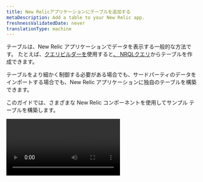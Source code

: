 ```yaml
---
title: New Relicアプリケーションにテーブルを追加する
metaDescription: Add a table to your New Relic app.
freshnessValidatedDate: never
translationType: machine
---
```


テーブルは、New Relic アプリケーションでデータを表示する一般的な方法です。 たとえば、[クエリビルダーを](/docs/chart-builder/use-chart-builder/get-started/introduction-chart-builder)使用すると[、 NRQLクエリ](/docs/query-data/nrql-new-relic-query-language/getting-started/introduction-nrql)からテーブルを作成できます。

テーブルをより細かく制御する必要がある場合でも、サードパーティのデータをインポートする場合でも、New Relic アプリケーションに独自のテーブルを構築できます。

このガイドでは、さまざまな New Relic コンポーネントを使用してサンプル テーブルを構築します。

<Video id="28nnlbhrvg" type="wistia" />

## あなたが始める前に [#begin]

New Relic One CLI をまだインストールしていない場合は、 [New Relic のクイックスタート](https://one.newrelic.com/launcher/developer-center.launcher)を実行してください。 このプロセスにより、API キーも取得されます。

さらに、このガイドの手順を完了するには、GitHub アカウントと、マシンにインストールされている Node.js が必要です。

## サンプルアプリケーションのクローンを作成してセットアップする [#example]

<Steps>
  <Step>
    GitHub から[nr1-how-to](https://github.com/newrelic/nr1-how-to)サンプル アプリケーションをローカル マシンにクローンします。 次に、アプリ ディレクトリに移動します。

    サンプル アプリではテーブルを試すことができます。

    ```sh lineNumbers=false copy=false
    git clone https://github.com/newrelic/nr1-how-to.git
    cd nr1-how-to/create-a-table/nerdlets/create-a-table-nerdlet
    ```
  </Step>

  <Step>
    `index.js`ファイルを編集し、例に示すように`this.accountId`[アカウント ID](/docs/accounts/accounts-billing/account-structure/account-id/)に設定します。

    ```js lineNumbers=false
    export default class Nr1HowtoAddTimePicker extends React.Component {
        constructor(props){
            super(props)
            this.accountId = YOUR_ACCOUNT_ID;
        }
        ...
    }
    ```
  </Step>

  <Step>
    ## デモアプリケーションを実行する [#run-demo]

    ディレクトリを`nr1-how-to/create-a-table`に戻します。 デモ アプリケーションをロードする前に、[ ](/build-tools/new-relic-one-applications/guide-to-authentication--data-access--and-permissions)New RelicOne CLI を呼び出して UNIQUEID を更新する 必要があります。

    アプリに新しい UUID を割り当てたら、 デプロイメント をインストールし、デモ アプリをローカルで提供して、 browserで変更をライブでテストできるようにします。

    ```bash
    nr1 update
    nr1 nerdpack:uuid -gf # Update the app unique ID
    npm install           # Install dependencies
    nr1 nerdpack:serve    # Serve the demo app locally
    ```
  </Step>

  <Step>
    [で ローカルのNew Relic ホームページ](https://one.newrelic.com/?nerdpacks=local) browserを開きます。**Apps** をクリックすると、 **Your apps**セクションに**Create a table** \[テーブルの作成]ランチャーが表示されます。 これが、これから作業するデモ アプリケーションです。 さあ、選択してください。

    デモアプリをよく見てください。 左側に**Transaction Overview** \[トランザクションの概要]という名前の`TableChart`があり、その横に`AreaChart`があります。 2 行目に新しいテーブルを追加するには、 `Table`コンポーネントを使用します。
  </Step>
</Steps>

## テーブルコンポーネントの操作 [#table-components]

<Steps>
  <Step>
    `nerdlets/create-a-table-nerdlet`サブディレクトリに移動し、 `index.js`ファイルを開きます。

    次のコンポーネントをファイルの先頭の import ステートメントに追加して、例のようにします。

    * `Table`
    * `TableHeader`
    * `TableHeaderCell`
    * `TableRow`
    * `TableRowCell`

    ```jsx lineNumbers=false
    import {
      Table,
      TableHeader,
      TableHeaderCell,
      TableRow,
      TableRowCell,
      PlatformStateContext,
      Grid,
      GridItem,
      HeadingText,
      AreaChart,
      TableChart,
    } from 'nr1';
    ```
  </Step>

  <Step>
    ## 基本的なテーブルコンポーネントを追加する [#basic-table]

    `index.js`内の空の`GridItem`を見つけます。ここからテーブルの構築を開始します。

    最初の`<Table>`コンポーネントを追加します。 `items`プロパティは、サンプル値を含む`_getItems()`を呼び出してデータを収集します。

    ```jsx lineNumbers=false
    <GridItem className="primary-content-container" columnSpan={12}>
      <Table items={this._getItems()}></Table>
    </GridItem>
    ```
  </Step>

  <Step>
    ## ヘッダーと行を追加する [#add-header-rows]

    `Table`コンポーネントは固定数のヘッダー セルと行をレンダリングするため、次の手順では、ヘッダー コンポーネントと、必要なテーブル行を返す関数を追加します。

    `Table`コンポーネント内に、見出しごとに`TableHeader`を追加し、次に`TableHeaderCell`子を追加します。

    必要な行数がわからないため、最善の方法は、関数を呼び出して、 `_getItems()`によって返される項目と同じ数の`TableRows`を構築することです。

    ```jsx lineNumbers=false
    <TableHeader>
      <TableHeaderCell>Application</TableHeaderCell>
      <TableHeaderCell>Size</TableHeaderCell>
      <TableHeaderCell>Company</TableHeaderCell>
      <TableHeaderCell>Team</TableHeaderCell>
      <TableHeaderCell>Commit</TableHeaderCell>
    </TableHeader>;
    {
      ({ item }) => (
        <TableRow>
          <TableRowCell>{item.name}</TableRowCell>
          <TableRowCell>{item.value}</TableRowCell>
          <TableRowCell>{item.company}</TableRowCell>
          <TableRowCell>{item.team}</TableRowCell>
          <TableRowCell>{item.commit}</TableRowCell>
        </TableRow>
      );
    }
    ```
  </Step>

  <Step>
    New Relic で実行されているアプリケーションを見てみましょう。
  </Step>

  <Step>
    ## 標準の表セルをスマートセルに置き換える [#replace-cells]

    New Relic One ライブラリには、ユーザー、メトリックス、テンプレート名などの特定のデータ型を自動的にフォーマットできるセル コンポーネントが含まれています。

    作成したテーブルには、これらのコンポーネント: **Application** \[アプリケーション]\(エンティティ名) と**Size** \[サイズ] (メトリック)) のメリットを活用できる列が含まれています。

    `EntityTitleTableRowCell`と`MetricTableRowCell`を使用する前に、まずそれらを import ステートメントに追加する必要があります。

    ```jsx lineNumbers=false copy=false
    import {
        EntityTitleTableRowCell,
        MetricTableRowCell,
        ... /* All previous components */
    } from 'nr1';

    ```
  </Step>

  <Step>
    最初の `TableRowCell` と 2 番目のをテンプレート セルとメトリック セルに置き換えて、テーブル行を更新します。

    `EntityTitleTableRowCell`は自己終了タグであることに注意してください。

    ```jsx lineNumbers=false
    {
      ({ item }) => (
        <TableRow>
          <EntityTitleTableRowCell value={item} />
          <MetricTableRowCell
            type={MetricTableRowCell.TYPE.APDEX}
            value={item.value}
          />
          <TableRowCell>{item.company}</TableRowCell>
          <TableRowCell>{item.team}</TableRowCell>
          <TableRowCell>{item.commit}</TableRowCell>
        </TableRow>
      );
    }
    ```
  </Step>

  <Step>
    テーブルをもう一度見てみましょう。追加したセル コンポーネントによって、データが適切にフォーマットされます。
  </Step>

  <Step>
    テーブルは素晴らしいですが、インタラクティブなテーブルはさらに優れたものになります。最後の更新として、ユーザーが各データ行に対して操作できるようにします。

    `_getActions()`メソッドを`index.js`ファイルの`_getItems()`の直前に追加します。

    コードから推測できるように、 `_getActions()` 、**Team** \[チーム セル]または**Commit** \[コミット]セルをクリックすると集計ボックスを生成します。

    ```jsx lineNumbers=false
    _getActions() {
        return [
            {
                label: 'Alert Team',
                iconType: TableRow.ACTIONS_ICON_TYPE.INTERFACE__OPERATIONS__ALERT,
                onClick: (evt, { item, index }) => {
                    alert(`Alert Team: ${item.team}`);
                },
            },
            {
                label: 'Rollback Version',
                iconType: TableRow.ACTIONS_ICON_TYPE.INTERFACE__OPERATIONS__UNDO,
                onClick: (evt, { item, index }) => {
                    alert(`Rollback from: ${item.commit}`);
                },
            },
        ];
    }

    ```
  </Step>

  <Step>
    `return`ステートメントで`TableRow`コンポーネントを見つけて、 `actions`プロパティを`_getActions()`にポイントします。

    `TableRow`アクション プロパティは、ユーザーがテーブル行にマウスを移動したときに表示される一連のアクションを定義します。 アクションには必須のテキストと`onClick`コールバックがありますが、必要に応じてアイコンを表示したり無効にしたりすることもできます。

    ```jsx lineNumbers=false
    <TableRow actions={this._getActions()}>
    ```
  </Step>

  <Step>
    アプリケーションに戻り、いずれかの行にマウスを移動してみてください。利用可能な 2 つのアクションが表示されることに注意してください。 クリックすると、選択した行データを引数として関数がトリガーされ、 browserに集計が表示されます。
  </Step>
</Steps>

## 次のステップ [#next]

コンポーネントを使用してデータを自動的にフォーマットし、コンテキストに応じたアクションを提供することで、New Relic アプリケーションにテーブルを構築しました。 よくやった！

SDK ドキュメントで、 `Table`コンポーネント、そのプロパティ、および使用方法について詳しく確認してください。